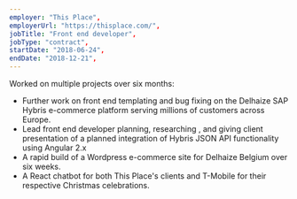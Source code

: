 ```yaml
---
employer: "This Place",
employerUrl: "https://thisplace.com/",
jobTitle: "Front end developer",
jobType: "contract",
startDate: "2018-06-24",
endDate: "2018-12-21",
---
```


Worked on multiple projects over six months:

- Further work on front end templating and bug fixing on the Delhaize SAP Hybris e-commerce platform serving millions of customers across Europe.
- Lead front end developer planning, researching , and giving client presentation of a planned integration of Hybris JSON API functionality using Angular 2.x
- A rapid build of a Wordpress e-commerce site for Delhaize Belgium over six weeks.
- A React chatbot for both This Place's clients and T-Mobile for their respective Christmas celebrations.

